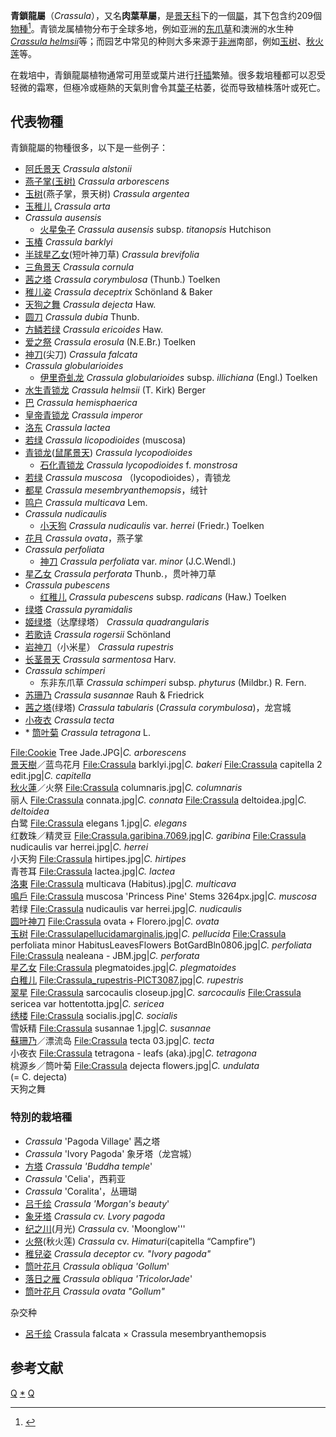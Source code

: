 {{Automatic taxobox
| taxon = Crassula
| authority = [[卡爾·林奈|L.]]
| image = Crassula capitella 2.jpg
| image_caption = [[秋火蓮|秋火蓮]]
| subdivision_ranks = [[種|種]]
| subdivision = * 見內文
}}

'''青鎖龍屬'''（''Crassula''），又名'''肉葉草屬'''，是[[景天科|景天科]]下的一個[[屬|屬]]，其下包含约209個[[物種|物種]]<ref>{{cite web|title=Crasula|url=http://www.theplantlist.org/1.1/browse/A/Crassulaceae/Crassula/|website=The Plant List|publisher=The Plant List|accessdate=2017-10-29}}</ref>。青锁龙属植物分布于全球多地，例如亚洲的[[东爪草|东爪草]]和澳洲的水生种''[[Crassula_helmsii|Crassula helmsii]]''等；而园艺中常见的种则大多来源于[[非洲|非洲]]南部，例如[[玉树|玉树]]、[[秋火莲|秋火莲]]等。

在栽培中，青鎖龍屬植物通常可用莖或葉片进行[[扦插|扦插]]繁殖。很多栽培種都可以忍受轻微的霜寒，但極冷或極熱的天氣則會令其[[葉子|葉子]]枯萎，從而导致植株落叶或死亡。

== 代表物種 ==
青鎖龍屬的物種很多，以下是一些例子：

* [[阿氏景天|阿氏景天]] ''Crassula alstonii''
* [[燕子掌(玉树)|燕子掌(玉树)]] ''Crassula arborescens''
* [[玉树|玉树]](燕子掌，景天树) ''Crassula argentea''
* [[玉稚儿|玉稚儿]] ''Crassula arta''
* ''Crassula ausensis''
** [[火星兔子|火星兔子]] ''Crassula ausensis'' subsp. ''titanopsis'' Hutchison
* [[玉椿|玉椿]] ''Crassula barklyi''
* [[半球星乙女|半球星乙女]](短叶神刀草) ''Crassula brevifolia''
* [[三角景天|三角景天]] ''Crassula cornula''
* [[茜之塔|茜之塔]] ''Crassula corymbulosa'' (Thunb.) Toelken
* [[稚儿姿|稚儿姿]] ''Crassula deceptrix'' Schönland & Baker
* [[天狗之舞|天狗之舞]] ''Crassula dejecta'' Haw.
* [[圆刀|圆刀]] ''Crassula dubia'' Thunb.
* [[方鳞若绿|方鳞若绿]] ''Crassula ericoides'' Haw.
* [[爱之祭|爱之祭]] ''Crassula erosula'' (N.E.Br.) Toelken
* [[神刀|神刀]](尖刀) ''Crassula falcata''
* ''Crassula globularioides''
** [[伊里奇虬龙|伊里奇虬龙]] ''Crassula globularioides'' subsp. ''illichiana'' (Engl.) Toelken
* [[水生青锁龙|水生青锁龙]] ''Crassula helmsii'' (T. Kirk) Berger
* [[巴|巴]] ''Crassula hemisphaerica''
* [[皇帝青锁龙|皇帝青锁龙]] ''Crassula imperor''
* [[洛东|洛东]] ''Crassula lactea''
* [[若绿|若绿]] ''Crassula licopodioides'' (muscosa)
* [[青锁龙|青锁龙]]([[鼠尾景天|鼠尾景天]]) ''Crassula lycopodioides''
** [[石化青锁龙|石化青锁龙]] ''Crassula lycopodioides'' f. ''monstrosa''
* [[若绿|若绿]] ''Crassula muscosa'' （lycopodioides），青锁龙
* [[都星|都星]] ''Crassula mesembryanthemopsis''，绒针
* [[鸣户|鸣户]] ''Crassula multicava'' Lem.
* ''Crassula nudicaulis''
** [[小天狗|小天狗]] ''Crassula nudicaulis'' var. ''herrei'' (Friedr.) Toelken
* [[花月|花月]] ''Crassula ovata''，燕子掌
* ''Crassula perfoliata''
** [[神刀|神刀]] ''Crassula perfoliata'' var. ''minor'' (J.C.Wendl.) 
* [[星乙女|星乙女]] ''Crassula perforata'' Thunb.，贯叶神刀草
* ''Crassula pubescens''
** [[红稚儿|红稚儿]] ''Crassula pubescens'' subsp. ''radicans'' (Haw.) Toelken
* [[绿塔|绿塔]] ''Crassula pyramidalis''
* [[姬绿塔|姬绿塔]]（达摩绿塔） ''Crassula quadrangularis''
* [[若歌诗|若歌诗]] ''Crassula rogersii'' Schönland
* [[岩神刀|岩神刀]]（小米星） ''Crassula rupestris''
* [[长茎景天|长茎景天]] ''Crassula sarmentosa'' Harv.
* ''Crassula schimperi''
** 东非东爪草 ''Crassula schimperi'' subsp. ''phyturus'' (Mildbr.) R. Fern.
* [[苏珊乃|苏珊乃]] ''Crassula susannae'' Rauh & Friedrick
* [[茜之塔|茜之塔]](绿塔) ''Crassula tabularis'' (''Crassula corymbulosa'')，龙宫城
* [[小夜衣|小夜衣]] ''Crassula tecta''
* * [[筒叶菊|筒叶菊]] ''Crassula tetragona'' L.

<gallery>
File:Cookie Tree Jade.JPG|''C. arborescens''<br>[[景天樹|景天樹]]／蓝鸟花月
File:Crassula barklyi.jpg|''C. bakeri''
File:Crassula capitella 2 edit.jpg|''C. capitella''<br>[[秋火蓮|秋火蓮]]／火祭
File:Crassula columnaris.jpg|''C. columnaris''<br>丽人
File:Crassula connata.jpg|''C. connata''
File:Crassula deltoidea.jpg|''C. deltoidea''<br>白鹭
File:Crassula elegans 1.jpg|''C. elegans''<br>红数珠／精灵豆
File:Crassula.garibina.7069.jpg|''C. garibina''
File:Crassula nudicaulis var herrei.jpg|''C. herrei''<br>小天狗
File:Crassula hirtipes.jpg|''C. hirtipes''<br>青苍耳
File:Crassula lactea.jpg|''C. lactea''<br>[[洛東|洛東]]
File:Crassula multicava (Habitus).jpg|''C. multicava''<br>[[鳴戶|鳴戶]]
File:Crassula muscosa 'Princess Pine' Stems 3264px.jpg|''C. muscosa''<br>若绿
File:Crassula nudicaulis var herrei.jpg|''C. nudicaulis''<br>[[圆叶神刀|圆叶神刀]]
File:Crassula ovata + Florero.jpg|''C. ovata''<br>[[翡翠木|玉树]]
File:Crassulapellucidamarginalis.jpg|''C. pellucida''
File:Crassula perfoliata minor HabitusLeavesFlowers BotGardBln0806.jpg|''C. perfoliata''
File:Crassula nealeana - JBM.jpg|''C. perforata''<br>[[星乙女|星乙女]]
File:Crassula plegmatoides.jpg|''C. plegmatoides''<br>[[白稚儿|白稚儿]]
File:Crassula_rupestris-PICT3087.jpg|''C. rupestris''<br>[[翠星|翠星]]
File:Crassula sarcocaulis closeup.jpg|''C. sarcocaulis''
File:Crassula sericea var hottentotta.jpg|''C. sericea''<br>[[绣楼|绣楼]]
File:Crassula socialis.jpg|''C. socialis''<br>雪妖精
File:Crassula susannae 1.jpg|''C. susannae''<br>[[蘇珊乃|蘇珊乃]]／漂流岛
File:Crassula tecta 03.jpg|''C. tecta''<br>小夜衣
File:Crassula tetragona - leafs (aka).jpg|''C. tetragona''<br>桃源乡／筒叶菊
File:Crassula dejecta flowers.jpg|''C. undulata''<br>(= C. dejecta)<br>天狗之舞
</gallery>

=== 特別的栽培種 ===
* ''Crassula'' 'Pagoda Village' 茜之塔
* ''Crassula'' 'Ivory Pagoda'  象牙塔（龙宫城）
* [[方塔|方塔]] ''Crassula 'Buddha temple'''
* ''Crassula'' 'Celia'，西莉亚
* ''Crassula'' 'Coralita'，丛珊瑚
* [[吕千绘|吕千绘]] ''Crassula 'Morgan's beauty'''
* [[象牙塔|象牙塔]] ''Crassula cv. Lvory pagoda''
* [[纪之川|纪之川]](月光) ''Crassula'' cv. 'Moonglow'''
* [[火祭|火祭]](秋火莲) ''Crassula'' cv. ''Himaturi''(capitella “Campfire”)
* [[稚兒姿|稚兒姿]] ''Crassula deceptor cv. "Ivory pagoda"''
* [[筒叶花月|筒叶花月]] ''Crassula obliqua 'Gollum'''
* [[落日之雁|落日之雁]] ''Crassula obliqua 'TricolorJade'''
* [[筒叶花月|筒叶花月]] ''Crassula ovata "Gollum"''
;杂交种
* [[呂千绘|呂千绘]] Crassula falcata × Crassula mesembryanthemopsis

== 参考文献 ==
{{reflist}}
{{taxonbar}}
[[Category:景天科|Q]]
[[Category:青鎖龍屬|*]]
[[Category:卡尔·林奈命名的生物分类|Q]]